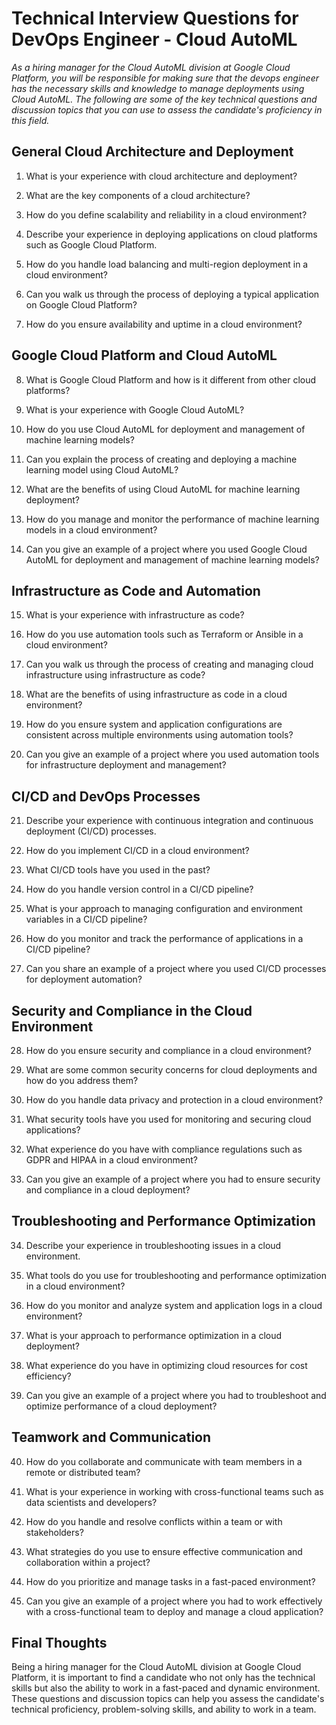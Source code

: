 

# **Technical Interview Questions for DevOps Engineer - Cloud AutoML**

*As a hiring manager for the Cloud AutoML division at Google Cloud Platform, you will be responsible for making sure that the devops engineer has the necessary skills and knowledge to manage deployments using Cloud AutoML. The following are some of the key technical questions and discussion topics that you can use to assess the candidate's proficiency in this field.*

## **General Cloud Architecture and Deployment**

1. What is your experience with cloud architecture and deployment?

2. What are the key components of a cloud architecture?

3. How do you define scalability and reliability in a cloud environment?

4. Describe your experience in deploying applications on cloud platforms such as Google Cloud Platform.

5. How do you handle load balancing and multi-region deployment in a cloud environment?

6. Can you walk us through the process of deploying a typical application on Google Cloud Platform?

7. How do you ensure availability and uptime in a cloud environment?

## **Google Cloud Platform and Cloud AutoML**

8. What is Google Cloud Platform and how is it different from other cloud platforms?

9. What is your experience with Google Cloud AutoML?

10. How do you use Cloud AutoML for deployment and management of machine learning models?

11. Can you explain the process of creating and deploying a machine learning model using Cloud AutoML?

12. What are the benefits of using Cloud AutoML for machine learning deployment?

13. How do you manage and monitor the performance of machine learning models in a cloud environment?

14. Can you give an example of a project where you used Google Cloud AutoML for deployment and management of machine learning models?

## **Infrastructure as Code and Automation**

15. What is your experience with infrastructure as code?

16. How do you use automation tools such as Terraform or Ansible in a cloud environment?

17. Can you walk us through the process of creating and managing cloud infrastructure using infrastructure as code?

18. What are the benefits of using infrastructure as code in a cloud environment?

19. How do you ensure system and application configurations are consistent across multiple environments using automation tools?

20. Can you give an example of a project where you used automation tools for infrastructure deployment and management?

## **CI/CD and DevOps Processes**

21. Describe your experience with continuous integration and continuous deployment (CI/CD) processes.

22. How do you implement CI/CD in a cloud environment?

23. What CI/CD tools have you used in the past?

24. How do you handle version control in a CI/CD pipeline?

25. What is your approach to managing configuration and environment variables in a CI/CD pipeline?

26. How do you monitor and track the performance of applications in a CI/CD pipeline?

27. Can you share an example of a project where you used CI/CD processes for deployment automation?

## **Security and Compliance in the Cloud Environment**

28. How do you ensure security and compliance in a cloud environment?

29. What are some common security concerns for cloud deployments and how do you address them?

30. How do you handle data privacy and protection in a cloud environment?

31. What security tools have you used for monitoring and securing cloud applications?

32. What experience do you have with compliance regulations such as GDPR and HIPAA in a cloud environment?

33. Can you give an example of a project where you had to ensure security and compliance in a cloud deployment?

## **Troubleshooting and Performance Optimization**

34. Describe your experience in troubleshooting issues in a cloud environment.

35. What tools do you use for troubleshooting and performance optimization in a cloud environment?

36. How do you monitor and analyze system and application logs in a cloud environment?

37. What is your approach to performance optimization in a cloud deployment?

38. What experience do you have in optimizing cloud resources for cost efficiency?

39. Can you give an example of a project where you had to troubleshoot and optimize performance of a cloud deployment?

## **Teamwork and Communication**

40. How do you collaborate and communicate with team members in a remote or distributed team?

41. What is your experience in working with cross-functional teams such as data scientists and developers?

42. How do you handle and resolve conflicts within a team or with stakeholders?

43. What strategies do you use to ensure effective communication and collaboration within a project?

44. How do you prioritize and manage tasks in a fast-paced environment?

45. Can you give an example of a project where you had to work effectively with a cross-functional team to deploy and manage a cloud application?

## **Final Thoughts**

Being a hiring manager for the Cloud AutoML division at Google Cloud Platform, it is important to find a candidate who not only has the technical skills but also the ability to work in a fast-paced and dynamic environment. These questions and discussion topics can help you assess the candidate's technical proficiency, problem-solving skills, and ability to work in a team.